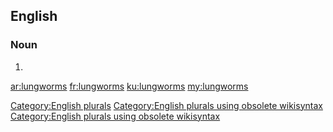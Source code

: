 ==English==

===Noun===
{{head|en}}

# {{plural of|lungworm}}

[[Category:English plurals]][[Category:English plurals using obsolete wikisyntax]][[Category:English plurals using obsolete wikisyntax]]

[[ar:lungworms]]
[[fr:lungworms]]
[[ku:lungworms]]
[[my:lungworms]]